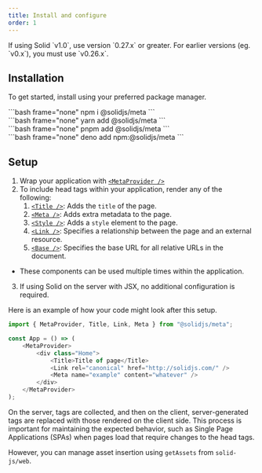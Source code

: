 ```yaml
---
title: Install and configure
order: 1
---
```


<Callout title="Prerequisites">
If using Solid `v1.0`, use version `0.27.x` or greater.
For earlier versions (eg. `v0.x`), you must use `v0.26.x`.
</Callout>

## Installation

To get started, install using your preferred package manager.

<TabsCodeBlocks>
<div id="npm">
```bash frame="none"
npm i @solidjs/meta
```
</div>

<div id="yarn">
```bash frame="none"
yarn add @solidjs/meta
```
</div>

<div id="pnpm">
```bash frame="none"
pnpm add @solidjs/meta
```
</div>

<div id="deno">
```bash frame="none"
deno add npm:@solidjs/meta
```
</div>
</TabsCodeBlocks>

## Setup

1. Wrap your application with [`<MetaProvider />`](/solid-meta/reference/meta/metaprovider)
2. To include head tags within your application, render any of the following:
    1. [`<Title />`](/solid-meta/reference/meta/title): Adds the `title` of the page. 
    2. [`<Meta />`](/solid-meta/reference/meta/meta): Adds extra metadata to the page.
    3. [`<Style />`](/solid-meta/reference/meta/style): Adds a `style` element to the page.
    4. [`<Link />`](/solid-meta/reference/meta/link): Specifies a relationship between the page and an external resource.
    5. [`<Base />`](/solid-meta/reference/meta/base): Specifies the base URL for all relative URLs in the document.
- These components can be used multiple times within the application.
3.  If using Solid on the server with JSX, no additional configuration is required. 

Here is an example of how your code might look after this setup.
```js
import { MetaProvider, Title, Link, Meta } from "@solidjs/meta";

const App = () => (
	<MetaProvider>
		<div class="Home">
			<Title>Title of page</Title>
			<Link rel="canonical" href="http://solidjs.com/" />
			<Meta name="example" content="whatever" />
		</div>
	</MetaProvider>
);
```
On the server, tags are collected, and then on the client, server-generated tags are replaced with those rendered on the client side.
This process is important for maintaining the expected behavior, such as Single Page Applications (SPAs) when pages load that require changes to the head tags.

However, you can manage asset insertion using `getAssets` from `solid-js/web`. 
